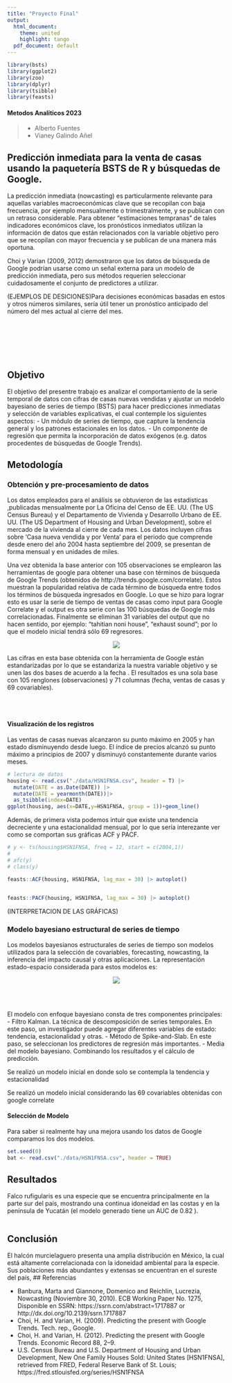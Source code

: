 ```yaml
---
title: "Proyecto Final"
output:
  html_document:
    theme: united
    highlight: tango
  pdf_document: default
---
```





```r
library(bsts)
library(ggplot2)
library(zoo)
library(dplyr)
library(tsibble)
library(feasts)
```


#### Metodos Analíticos 2023
> - Alberto Fuentes
> - Vianey Galindo Añel

## Predicción inmediata para la venta de casas usando la paquetería BSTS de R y búsquedas de Google.

<div align="justify"> La predicción inmediata (nowcasting) es particularmente relevante para aquellas variables macroeconómicas clave que se recopilan con baja frecuencia, por ejemplo mensualmente o trimestralmente, y se publican con un retraso considerable. Para obtener "estimaciones tempranas" de tales indicadores económicos clave, los pronósticos inmediatos utilizan la información de datos que están relacionados con la variable objetivo pero que se recopilan con mayor frecuencia y se publican de una manera más oportuna.


Choi y Varian (2009, 2012) demostraron que los datos de búsqueda de Google podrían usarse como un señal externa para un modelo de predicción inmediata, pero sus métodos requerien seleccionar cuidadosamente el conjunto de predictores a utilizar.

(EJEMPLOS DE DESICIONES)Para decisiones económicas basadas en estos y otros números similares, sería útil tener un pronóstico anticipado del número del mes actual al cierre del mes.


<br>
<br>

<center>
</center>

<br>
<br>

## Objetivo

El objetivo del presentre trabajo es analizar el comportamiento de la serie temporal de datos con cifras de casas nuevas vendidas y ajustar un modelo bayesiano de series de tiempo (BSTS) para hacer predicciones inmediatas y selección de variables explicativas, el cual contemple los siguientes aspectos:
- Un módulo de series de tiempo, que capture la tendencia general y los patrones estacionales en los datos.
- Un componente de regresión que permita la incorporación de datos exógenos (e.g. datos procedentes de búsquedas de Google Trends).


## Metodología

### Obtención y pre-procesamiento de datos
Los datos empleados para el análisis se obtuvieron de las estadísticas ,publicadas mensualmente por La Oficina del Censo de EE. UU. (The US Census Bureau) y el Departamento de Vivienda y Desarrollo Urbano de EE. UU. (The US Department of Housing and Urban Development), sobre el mercado de la vivienda al cierre de cada mes. Los datos incluyen cifras sobre 'Casa nueva vendida y por Venta’ para el periodo que comprende desde enero del año 2004 hasta septiembre del 2009, se presentan de forma mensual y en unidades de miles. 


Una vez obtenida la base anterior con 105 observaciones se emplearon las herramientas de google para obtener una base con términos de búsqueda de Google Trends (obtenidos de http://trends.google.com/correlate). Estos muestran la popularidad relativa de cada término de búsqueda entre todos los términos de búsqueda ingresados en Google. Lo que se hizo para lograr esto es usar la serie de tiempo de ventas de casas como input para Google Correlate y el output es otra serie con las 100 búsquedas de Google más correlacionadas. Finalmente se eliminan 31 variables del output que no hacen sentido, por ejemplo: "tahitian noni house", “exhaust sound”; por lo que el modelo inicial tendrá sólo 69 regresores. 
<center>
![](./google_corr.png)

</center>
Las cifras en esta base obtenida con la herramienta de Google están estandarizadas por lo que se estandariza la nuestra variable objetivo y se unen las dos bases de acuerdo a la fecha . El resultados es una sola base con 105 renglones (observaciones) y 71 columnas (fecha, ventas de casas y 69 covariables).

<br>
<br>

#### Visualización de los registros
Las ventas de casas nuevas alcanzaron su punto máximo en 2005 y han estado disminuyendo desde luego. El índice de precios alcanzó su punto máximo a principios de 2007 y disminuyó constantemente durante varios meses.
```r
# lectura de datos 
housing <- read.csv("./data/HSN1FNSA.csv", header = T) |> 
  mutate(DATE = as.Date(DATE)) |> 
  mutate(DATE = yearmonth(DATE))|> 
  as_tsibble(index=DATE)
ggplot(housing, aes(x=DATE,y=HSN1FNSA, group = 1))+geom_line()


```

Además, de primera vista podemos intuir que existe una tendencia decreciente y una estacionalidad mensual, por lo que sería interezante ver como se comportan sus gráficas ACF y PACF.


```r

# y <- ts(housing$HSN1FNSA, freq = 12, start = c(2004,1))
# 
# afc(y)
# class(y)

feasts::ACF(housing, HSN1FNSA, lag_max = 30) |> autoplot() 
  

```
```r
feasts::PACF(housing, HSN1FNSA, lag_max = 30) |> autoplot() 
```
(INTERPRETACION DE LAS GRÁFICAS)

### Modelo bayesiano estructural de series de tiempo

Los modelos bayesianos estructurales de series de tiempo son modelos utilizados para la selección de covariables, forecasting, nowcasting, la inferencia del impacto causal y otras aplicaciones. La representación estado-espacio considerada para estos modelos es:
<center>
![](./Picture1.jpg)

</center>
<br>
<br>

El modelo con enfoque bayesiano consta de tres componentes principales:
- Filtro Kalman. La técnica de descomposición de series temporales. En este paso, un investigador puede agregar diferentes variables de estado: tendencia, estacionalidad y otras.
- Método de Spike-and-Slab. En este paso, se seleccionan los predictores de regresión más importantes.
- Media del modelo bayesiano. Combinando los resultados y el cálculo de predicción.

Se realizó un modelo inicial en donde solo se contempla la tendencia y estacionalidad


Se realizó un modelo inicial considerando las 69 covariables obtenidas con google correlate 


#### Selección de Modelo 

Para saber si realmente hay una mejora usando los datos de Google comparamos los dos modelos.

```r


set.seed(0)
bat <- read.csv("./data/HSN1FNSA.csv", header = TRUE)


```











## Resultados

Falco rufigularis es una especie que se encuentra principalmente en la parte sur del país, mostrando una continua idoneidad en las costas y en la península de Yucatán (el modelo generado tiene un AUC de 0.82 ).



```r

```



## Conclusión

El halcón murcielaguero presenta una amplia distribución en México, la cual está altamente correlacionada con la idoneidad ambiental para la especie. Sus poblaciones más abundantes y extensas se encuentran en el sureste del país,
## Referencias

 * Banbura, Marta and Giannone, Domenico and Reichlin, Lucrezia, Nowcasting (Noviembre 30, 2010). ECB Working Paper No. 1275, Disponible en SSRN: https://ssrn.com/abstract=1717887 or http://dx.doi.org/10.2139/ssrn.1717887
 * Choi, H. and Varian, H. (2009). Predicting the present with Google Trends. Tech. rep., Google.
 * Choi, H. and Varian, H. (2012). Predicting the present with Google Trends. Economic Record 88,
2–9.
 * U.S. Census Bureau and U.S. Department of Housing and Urban Development, New One Family Houses Sold: United States [HSN1FNSA], retrieved from FRED, Federal Reserve Bank of St. Louis; https://fred.stlouisfed.org/series/HSN1FNSA



 
</div>


